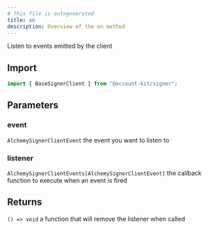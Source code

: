```yaml
---
# This file is autogenerated
title: on
description: Overview of the on method
---
```


Listen to events emitted by the client

## Import

```ts
import { BaseSignerClient } from "@account-kit/signer";
```

## Parameters

### event

`AlchemySignerClientEvent`
the event you want to listen to

### listener

`AlchemySignerClientEvents[AlchemySignerClientEvent]`
the callback function to execute when an event is fired

## Returns

`() => void`
a function that will remove the listener when called
